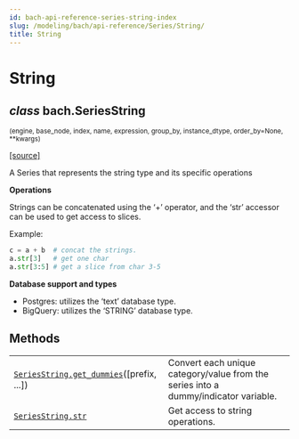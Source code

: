 ```yaml
---
id: bach-api-reference-series-string-index
slug: /modeling/bach/api-reference/Series/String/
title: String
---
```


# String

<div className="class">

## <span className="type-annotation"><em>class</em></span> <span className="additional-name">bach.</span><span className="name">SeriesString</span>

<small className="parameter-list">(<span className="parameter" id="engine">engine</span>, <span className="parameter" id="base_node">base_node</span>, <span className="parameter" id="index">index</span>, <span className="parameter" id="name">name</span>, <span className="parameter" id="expression">expression</span>, <span className="parameter" id="group_by">group_by</span>, <span className="parameter" id="instance_dtype">instance_dtype</span>, <span className="parameter" id="order_by">order_by=None</span>, <span className="parameter" id="**">\*\*kwargs</span>)</small>


&#8203;<span className="view-source">[[source]](https://github.com/objectiv/objectiv-analytics/blob/main/bach/bach/series/series_string.py)</span>

<div className="content">

A Series that represents the string type and its specific operations

**Operations**

Strings can be concatenated using the ‘+’ operator, and the ‘str’ accessor can be used to get access
to slices.

Example:

```python
c = a + b  # concat the strings.
a.str[3]   # get one char
a.str[3:5] # get a slice from char 3-5
```

**Database support and types**

* Postgres: utilizes the ‘text’ database type.
* BigQuery: utilizes the ‘STRING’ database type.


</div>


</div>

## Methods

<div className="table-autosummary">

|                                                   |                                                                                                                                                                                                     |
| ------------------------------------------------- | -------------------------------------------------------------------------------------------------------------------------------------------------------------------------------------------------- |
| [`SeriesString.get_dummies`](/modeling/bach/api-reference/Series/String/bach.SeriesString.get_dummies.mdx)([prefix, ...])           | Convert each unique category/value from the series into a dummy/indicator variable.                                                                                                                 |
| [`SeriesString.str`](/modeling/bach/api-reference/Series/String/bach.SeriesString.str.mdx)                                  | Get access to string operations.                                                                                                                                                                    |


</div>
